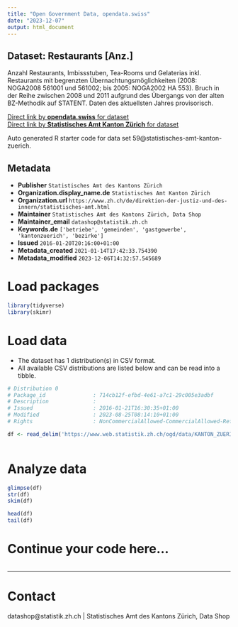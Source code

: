 ```yaml
---
title: "Open Government Data, opendata.swiss"
date: "2023-12-07"
output: html_document
---
```


## Dataset: Restaurants [Anz.]

Anzahl Restaurants, Imbissstuben, Tea-Rooms und Gelaterias inkl. Restaurants mit begrenzten Übernachtungsmöglichkeiten (2008: NOGA2008 561001 und 561002; bis 2005: NOGA2002 HA 553). Bruch in der Reihe zwischen 2008 und 2011 aufgrund des Übergangs von der alten BZ-Methodik auf STATENT. Daten des aktuellsten Jahres provisorisch.

[Direct link by **opendata.swiss** for dataset](https://opendata.swiss/de/dataset/restaurants-anz)<br>
[Direct link by **Statistisches Amt Kanton Zürich** for dataset](https://www.zh.ch/de/politik-staat/gemeinden/gemeindeportraet.html)

Auto generated R starter code for data set 59@statistisches-amt-kanton-zuerich.

## Metadata

- **Publisher** `Statistisches Amt des Kantons Zürich`
- **Organization.display_name.de** `Statistisches Amt Kanton Zürich`
- **Organization.url** `https://www.zh.ch/de/direktion-der-justiz-und-des-innern/statistisches-amt.html`
- **Maintainer** `Statistisches Amt des Kantons Zürich, Data Shop`
- **Maintainer_email** `datashop@statistik.zh.ch`
- **Keywords.de** `['betriebe', 'gemeinden', 'gastgewerbe', 'kantonzuerich', 'bezirke']`
- **Issued** `2016-01-20T20:16:00+01:00`
- **Metadata_created** `2021-01-14T17:42:33.754390`
- **Metadata_modified** `2023-12-06T14:32:57.545689`


# Load packages

```r

library(tidyverse)
library(skimr)

```

# Load data

-   The dataset has 1 distribution(s) in CSV format.
-   All available CSV distributions are listed below and can be read into a tibble.

```r

# Distribution 0
# Package_id               : 714cb12f-efbd-4e61-a7c1-29c005e3adbf
# Description              : 
# Issued                   : 2016-01-21T16:30:35+01:00
# Modified                 : 2023-08-25T08:14:10+01:00
# Rights                   : NonCommercialAllowed-CommercialAllowed-ReferenceRequired

df <- read_delim('https://www.web.statistik.zh.ch/ogd/data/KANTON_ZUERICH_304.csv')



```

# Analyze data

```r

glimpse(df)
str(df)
skim(df)

head(df)
tail(df)

```

# Continue your code here...

```r

```

------------------------------------------------------------------------

# Contact

datashop@statistik.zh.ch | Statistisches Amt des Kantons Zürich, Data Shop
